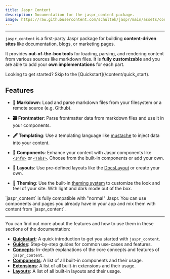 ```yaml
---
title: Jaspr Content
description: Documentation for the jaspr_content package.
image: https://raw.githubusercontent.com/schultek/jaspr/main/assets/content/banner_docs.png
---
```


<!-- ![Banner](https://raw.githubusercontent.com/schultek/jaspr/main/assets/content/banner.png) -->

---

`jaspr_content` is a first-party Jaspr package for building **content-driven sites** like documentation, blogs, or marketing pages. 

It provides **out-of-the-box tools** for loading, parsing, and rendering content from various sources like markdown files. It is **fully customizable** and you are able to add your **own implementations** for each part.

<Info>
Looking to get started? Skip to the [Quickstart](/content/quick_start).
</Info>

## Features

- **📖 Markdown**: Load and parse markdown files from your filesystem or a remote source (e.g. Github).

- **🗃️ Frontmatter**: Parse frontmatter data from markdown files and use it in your components.

- **🖋️ Templating**: Use a templating language like [mustache](https://mustache.github.io/mustache.5.html) to inject data into your content.

- **🧩 Components**: Enhance your content with  Jaspr components like [`<Info>`](/content/components/callout) or [`<Tabs>`](/content/components/tabs). Choose from the built-in components or add your own.

- **📐 Layouts**: Use pre-defined layouts like the [DocsLayout](/content/layouts/docs_layout) or create your own.

- **🎨 Theming**: Use the built-in [theming system](/content/concepts/theming) to customize the look and feel of your site. With light and dark mode out of the box.

<Info>
  `jaspr_content` is fully compatible with "normal" Jaspr. You can use components and pages you already have in your app and mix them with content from `jaspr_content`.
</Info>

---

You can find out more about the features and how to use them in these sections of the documentation:

- [**Quickstart**](/content/quick_start): A quick introduction to get you started with `jaspr_content`.
- [**Guides**](/content/guides/adding_pages): Step-by-step guides for common use-cases and features.
- [**Concepts**](/content/concepts/pages): In-depth explanations of the core concepts and features of `jaspr_content`.
- [**Components**](/content/components/callout): 
  A list of all built-in components and their usage.
- [**Extensions**](/content/extensions/heading_anchors): A list of all built-in extensions and their usage.
- [**Layouts**](/content/layouts/docs_layout): A list of all built-in layouts and their usage.
